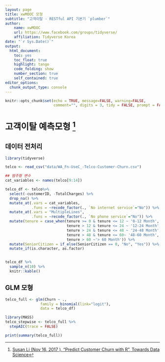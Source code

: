 ```yaml
---
layout: page
title: xwMOOC 모형
subtitle: "고객이탈 - RESTful API 기본기 `plumber`"
author:
    name: xwMOOC
    url: https://www.facebook.com/groups/tidyverse/
    affiliation: Tidyverse Korea
date: "`r Sys.Date()`"
output:
  html_document: 
    toc: yes
    toc_float: true
    highlight: tango
    code_folding: show
    number_section: true
    self_contained: true
editor_options: 
  chunk_output_type: console
---
```


```r
knitr::opts_chunk$set(echo = TRUE, message=FALSE, warning=FALSE,
                      comment="", digits = 3, tidy = FALSE, prompt = FALSE, fig.align = 'center')

```


# 고객이탈 예측모형 [^telco-susan] {#predictive-model-churn}

[^telco-susan]: [Susan Li (Nov 16, 2017 ), "Predict Customer Churn with R", Towards Data Science](https://towardsdatascience.com/predict-customer-churn-with-r-9e62357d47b4)

## 데이터 전처리 {#predictive-model-preprocess}

```r
library(tidyverse)   

telco <- read_csv("data/WA_Fn-UseC_-Telco-Customer-Churn.csv")

## 범주형 변수
cat_variables <- names(telco[9:14])

telco_df <- telco%>%
  select(-customerID, -TotalCharges) %>% 
  drop_na() %>% 
  mutate_at(.vars = cat_variables,
            .funs = ~recode_factor(., `No internet service`="No")) %>%
  mutate_at(.vars = "MultipleLines",
            .funs = ~recode_factor(., `No phone service`="No")) %>% 
  mutate(tenure = case_when(tenure >= 0 & tenure <= 12 ~ '0-12 Month',
                            tenure > 12 & tenure <= 24 ~ '12-24 Month',
                            tenure > 24 & tenure <= 48 ~ '24-48 Month',
                            tenure > 48 & tenure <= 60~ '48-60 Month', 
                            tenure > 60 ~'> 60 Month')) %>% 
  mutate(SeniorCitizen = if_else(SeniorCitizen == 0, "No", "Yes")) %>% 
  mutate_if(is.character, as.factor)
  

telco_df %>% 
  sample_n(10) %>% 
  knitr::kable()
```

## GLM 모형 {#predictive-model-logit}


```r
telco_full <- glm(Churn ~ ., 
                family = binomial(link="logit"),
                data = telco_df)

library(MASS)
telco_stepwise <- telco_full %>% 
  stepAIC(trace = FALSE)

print(summary(telco_full))
```


